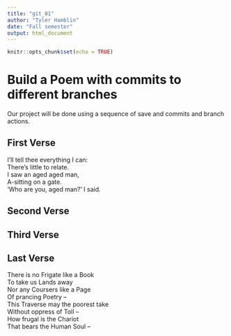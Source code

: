 ```yaml
---
title: "git_01"
author: "Tyler Hamblin"
date: "Fall semester"
output: html_document
---
```


```r
knitr::opts_chunk$set(echo = TRUE)
```
# Build a Poem with commits to different branches
Our project will be done using a sequence of save and commits and branch actions.
<!-- Do not modify or change any text in "!--" bracketed areas such as this --- these are instructions to
you, if you change any of this the git program will notice it and compromise your git merging strategy !-->

## First Verse 
<!--Put the first five lines of a poem by Lewis Carrol in this section!-->
I’ll tell thee everything I can:  
There’s little to relate.   
I saw an aged aged man,   
A-sitting on a gate.   
‘Who are you, aged man?’ I said.   


## Second Verse
<!--Put the first five lines of a poem by Robert Frost here!-->

## Third Verse
<!--Put the first two verses of The Walrus and the Carpenter here!-->

## Last Verse
<!--Put a short poem you created using chatGPT of 20 to 30 lines,here!-->
There is no Frigate like a Book  
To take us Lands away  
Nor any Coursers like a Page  
Of prancing Poetry –  
This Traverse may the poorest take  
Without oppress of Toll –  
How frugal is the Chariot  
That bears the Human Soul –  

